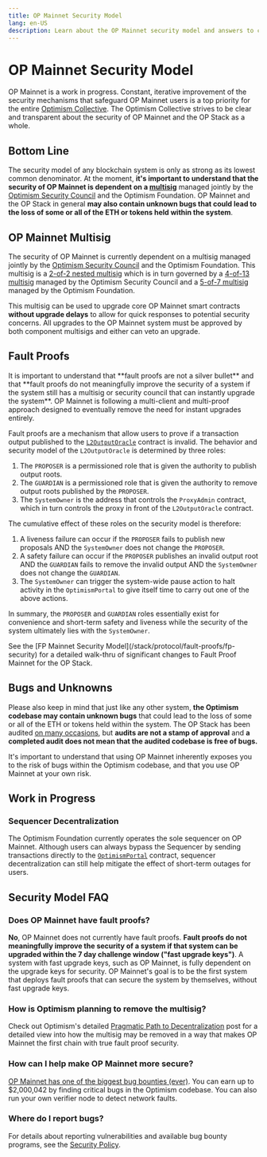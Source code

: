 ```yaml
---
title: OP Mainnet Security Model
lang: en-US
description: Learn about the OP Mainnet security model and answers to common questions.
---
```



# OP Mainnet Security Model

OP Mainnet is a work in progress.
Constant, iterative improvement of the security mechanisms that safeguard OP Mainnet users is a top priority for the entire [Optimism Collective](https://community.optimism.io/docs/governance/).
The Optimism Collective strives to be clear and transparent about the security of OP Mainnet and the OP Stack as a whole.

## Bottom Line

The security model of any blockchain system is only as strong as its lowest common denominator.
At the moment, **it's important to understand that the security of OP Mainnet is dependent on a [multisig](https://etherscan.io/address/0x5a0Aae59D09fccBdDb6C6CcEB07B7279367C3d2A)** managed jointly by the [Optimism Security Council](https://gov.optimism.io/t/intro-to-optimisms-security-council/6885) and the Optimism Foundation.
OP Mainnet and the OP Stack in general **may also contain unknown bugs that could lead to the loss of some or all of the ETH or tokens held within the system**.

## OP Mainnet Multisig

The security of OP Mainnet is currently dependent on a multisig managed jointly by the [Optimism Security Council](https://gov.optimism.io/t/intro-to-optimisms-security-council/6885) and the Optimism Foundation.
This multisig is a [2-of-2 nested multisig](https://etherscan.io/address/0x5a0Aae59D09fccBdDb6C6CcEB07B7279367C3d2A) which is in turn governed by a [4-of-13 multisig](https://etherscan.io/address/0xc2819DC788505Aac350142A7A707BF9D03E3Bd03) managed by the Optimism Security Council and a [5-of-7 multisig](https://etherscan.io/address/0x847B5c174615B1B7fDF770882256e2D3E95b9D92) managed by the Optimism Foundation.

This multisig can be used to upgrade core OP Mainnet smart contracts **without upgrade delays** to allow for quick responses to potential security concerns.
All upgrades to the OP Mainnet system must be approved by both component multisigs and either can veto an upgrade.

## Fault Proofs

<Callout>
  It is important to understand that **fault proofs are not a silver bullet** and that **fault proofs do not meaningfully improve the security of a system if the system still has a multisig or security council that can instantly upgrade the system**.
  OP Mainnet is following a multi-client and multi-proof approach designed to eventually remove the need for instant upgrades entirely.
</Callout>

Fault proofs are a mechanism that allow users to prove if a transaction output published to the [`L2OutputOracle`](https://github.com/ethereum-optimism/optimism/blob/5877ee24cc9aaef5848c1372e0e196707fb336a0/packages/contracts-bedrock/src/L1/L2OutputOracle.sol) contract is invalid.
The behavior and security model of the `L2OutputOracle` is determined by three roles:

1.  The `PROPOSER` is a permissioned role that is given the authority to publish output roots.
2.  The `GUARDIAN` is a permissioned role that is given the authority to remove output roots published by the `PROPOSER`.
3.  The `SystemOwner` is the address that controls the `ProxyAdmin` contract, which in turn controls the proxy in front of the `L2OutputOracle` contract.

The cumulative effect of these roles on the security model is therefore:

1.  A liveness failure can occur if the `PROPOSER` fails to publish new proposals AND the `SystemOwner` does not change the `PROPOSER`.
2.  A safety failure can occur if the `PROPOSER` publishes an invalid output root AND the `GUARDIAN` fails to remove the invalid output AND the `SystemOwner` does not change the `GUARDIAN`.
3.  The `SystemOwner` can trigger the system-wide pause action to halt activity in the `OptimismPortal` to give itself time to carry out one of the above actions.

In summary, the `PROPOSER` and `GUARDIAN` roles essentially exist for convenience and short-term safety and liveness while the security of the system ultimately lies with the `SystemOwner`.

<Callout type="info">
  See the [FP Mainnet Security Model](/stack/protocol/fault-proofs/fp-security) for a detailed walk-thru of significant changes to Fault Proof Mainnet for the OP Stack.
</Callout>

## Bugs and Unknowns

Please also keep in mind that just like any other system, **the Optimism codebase may contain unknown bugs** that could lead to the loss of some or all of the ETH or tokens held within the system.
The OP Stack has been audited [on many occasions](https://github.com/ethereum-optimism/optimism/tree/v1.1.4/technical-documents/security-reviews), but **audits are not a stamp of approval** and **a completed audit does not mean that the audited codebase is free of bugs.**

It's important to understand that using OP Mainnet inherently exposes you to the risk of bugs within the Optimism codebase, and that you use OP Mainnet at your own risk.

## Work in Progress

### Sequencer Decentralization

The Optimism Foundation currently operates the sole sequencer on OP Mainnet.
Although users can always bypass the Sequencer by sending transactions directly to the [`OptimismPortal`](https://github.com/ethereum-optimism/optimism/blob/5877ee24cc9aaef5848c1372e0e196707fb336a0/packages/contracts-bedrock/src/L1/OptimismPortal.sol) contract, sequencer decentralization can still help mitigate the effect of short-term outages for users.

## Security Model FAQ

### Does OP Mainnet have fault proofs?

**No**, OP Mainnet does not currently have fault proofs.
**Fault proofs do not meaningfully improve the security of a system if that system can be upgraded within the 7 day challenge window ("fast upgrade keys")**.
A system with fast upgrade keys, such as OP Mainnet, is fully dependent on the upgrade keys for security.
OP Mainnet's goal is to be the first system that deploys fault proofs that can secure the system by themselves, without fast upgrade keys.

### How is Optimism planning to remove the multisig?

Check out Optimism's detailed [Pragmatic Path to Decentralization](https://web.archive.org/web/20230331065342/https://medium.com/ethereum-optimism/our-pragmatic-path-to-decentralization-cb5805ca43c1) post for a detailed view into how the multisig may be removed in a way that makes OP Mainnet the first chain with true fault proof security.

### How can I help make OP Mainnet more secure?

[OP Mainnet has one of the biggest bug bounties (ever)](/chain/security/security-policy).
You can earn up to $2,000,042 by finding critical bugs in the Optimism codebase.
You can also run your own verifier node to detect network faults.

### Where do I report bugs?

For details about reporting vulnerabilities and available bug bounty programs, see the [Security Policy](/chain/security/security-policy).
